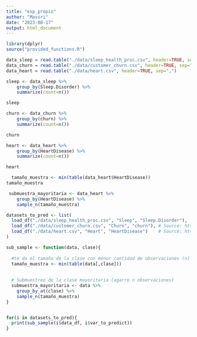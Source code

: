 ```yaml
---
title: "exp_propio"
author: "Massri"
date: "2023-08-17"
output: html_document
---
```

```r
library(dplyr)
source("provided_functions.R")
```


```r
data_sleep = read.table("./data/sleep_health_proc.csv", header=TRUE, sep=",")
data_churn = read.table("./data/customer_churn.csv", header=TRUE, sep=",")
data_heart = read.table("./data/heart.csv", header=TRUE, sep=",")

sleep <- data_sleep %>%
    group_by(Sleep.Disorder) %>%
    summarize(count=n())

sleep

churn <- data_churn %>%
    group_by(churn) %>%
    summarize(count=n())

churn

heart <- data_heart %>%
    group_by(HeartDisease) %>%
    summarize(count=n())

heart


```
```r
  tamaño_muestra <- min(table(data_heart$HeartDisease))
tamaño_muestra
```

```r
 submuestra_mayoritaria <- data_heart %>%
    group_by(HeartDisease) %>%
    sample_n(tamaño_muestra)


```

```r
datasets_to_pred <- list(
  load_df("./data/sleep_health_proc.csv", "Sleep", "Sleep.Disorder"),
  load_df("./data/customer_churn.csv", "Churn", "churn"), # Source: https://archive.ics.uci.edu/dataset/563/iranian+churn+dataset
  load_df("./data/heart.csv", "Heart", "HeartDisease")    # Source: https://www.kaggle.com/datasets/arnabchaki/data-science-salaries-2023
)
```

```r
sub_sample <- function(data, clase){
  
  #te da el tamaño de la clase con menor cantidad de observaciones (n)
  tamaño_muestra <- min(table(data[,clase]))
  
  
  # Submuestreo de la clase mayoritaria (agarro n observaciones)
  submuestra_mayoritaria <- data %>%
    group_by_at(clase) %>%
    sample_n(tamaño_muestra)
}


for(i in datasets_to_pred){
  print(sub_sample(i$data_df, i$var_to_predict))
}

```


